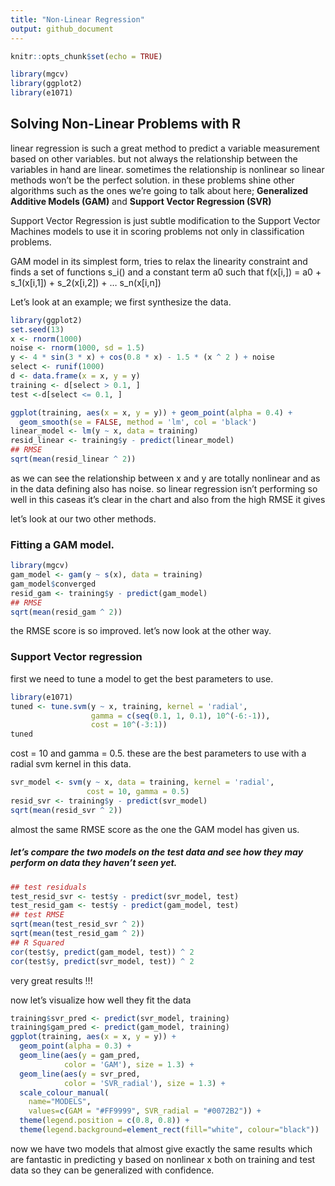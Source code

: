 ---
title: "Non-Linear Regression"
output: github_document
---

```{r setup, include=FALSE}
knitr::opts_chunk$set(echo = TRUE)
```
```{r libraries, include=FALSE}
library(mgcv)
library(ggplot2)
library(e1071)
```

## Solving Non-Linear Problems with R
linear regression is such a great method to predict a variable measurement based on other variables. but not always the relationship between the variables in hand are linear. sometimes the relationship is nonlinear so linear methods won't be the perfect solution. in these problems shine other algorithms such as the ones we're going to talk about here; **Generalized Additive Models (GAM)** and **Support Vector Regression (SVR)** 

Support Vector Regression is just subtle modification to the Support Vector Machines models to use it in scoring problems not only in classification problems.

GAM model in its simplest form, tries to relax the linearity constraint and finds a set of functions s_i() and a constant term a0 such that
f(x[i,]) = a0 + s_1(x[i,1]) + s_2(x[i,2]) + ... s_n(x[i,n])

Let's look at an example;
we first synthesize the data.
```{r data}
library(ggplot2)
set.seed(13)
x <- rnorm(1000)
noise <- rnorm(1000, sd = 1.5)
y <- 4 * sin(3 * x) + cos(0.8 * x) - 1.5 * (x ^ 2 ) + noise
select <- runif(1000)
d <- data.frame(x = x, y = y)
training <- d[select > 0.1, ]
test <-d[select <= 0.1, ]

ggplot(training, aes(x = x, y = y)) + geom_point(alpha = 0.4) +
  geom_smooth(se = FALSE, method = 'lm', col = 'black')
linear_model <- lm(y ~ x, data = training)
resid_linear <- training$y - predict(linear_model)
## RMSE
sqrt(mean(resid_linear ^ 2))
```

as we can see the relationship between x and y are totally nonlinear and as in the data defining also has noise. so linear regression isn't performing so well in this caseas it's clear in the chart and also from the high RMSE it gives

let's look at our two other methods.

### Fitting a GAM model.

```{r gam}
library(mgcv)
gam_model <- gam(y ~ s(x), data = training)
gam_model$converged
resid_gam <- training$y - predict(gam_model)
## RMSE
sqrt(mean(resid_gam ^ 2))
```

the RMSE score is so improved.
let's now look at the other way.

### Support Vector regression

first we need to tune a model to get the best parameters to use.
```{r tune}
library(e1071)
tuned <- tune.svm(y ~ x, training, kernel = 'radial',
                  gamma = c(seq(0.1, 1, 0.1), 10^(-6:-1)),
                  cost = 10^(-3:1))
tuned
```

cost = 10 and gamma = 0.5. these are the best parameters to use with a radial svm kernel in this data.

```{r svr}
svr_model <- svm(y ~ x, data = training, kernel = 'radial',
                 cost = 10, gamma = 0.5)
resid_svr <- training$y - predict(svr_model)
sqrt(mean(resid_svr ^ 2))
```

almost the same RMSE score as the one the GAM model has given us.

##### let's compare the two models on the test data and see how they may perform on data they haven't seen yet.

```{r test}
## test residuals
test_resid_svr <- test$y - predict(svr_model, test)
test_resid_gam <- test$y - predict(gam_model, test)
## test RMSE
sqrt(mean(test_resid_svr ^ 2))
sqrt(mean(test_resid_gam ^ 2))
## R Squared
cor(test$y, predict(gam_model, test)) ^ 2
cor(test$y, predict(svr_model, test)) ^ 2
```

very great results !!! 

now let's visualize how well they fit the data 
```{r visuals}
training$svr_pred <- predict(svr_model, training)
training$gam_pred <- predict(gam_model, training)
ggplot(training, aes(x = x, y = y)) + 
  geom_point(alpha = 0.3) + 
  geom_line(aes(y = gam_pred, 
            color = 'GAM'), size = 1.3) +
  geom_line(aes(y = svr_pred, 
            color = 'SVR_radial'), size = 1.3) +
  scale_colour_manual(
    name="MODELS", 
    values=c(GAM = "#FF9999", SVR_radial = "#0072B2")) +
  theme(legend.position = c(0.8, 0.8)) +
  theme(legend.background=element_rect(fill="white", colour="black"))
```

now we have two models that almost give exactly the same results which are fantastic in predicting y based on nonlinear x both on training and test data so they can be generalized with confidence.













